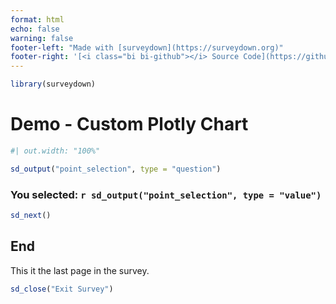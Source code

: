 ```yaml
---
format: html
echo: false
warning: false
footer-left: "Made with [surveydown](https://surveydown.org)"
footer-right: '[<i class="bi bi-github"></i> Source Code](https://github.com/surveydown-dev/demos)'
---
```


```r
library(surveydown)
```

::: {.sd_page id=plotly_chart}

# Demo - Custom Plotly Chart

```r
#| out.width: "100%"

sd_output("point_selection", type = "question")
```

### You selected: `r sd_output("point_selection", type = "value")`

```r
sd_next()
```

:::

::: {.sd_page id=end}

## End

This it the last page in the survey.

```r
sd_close("Exit Survey")
```

:::
